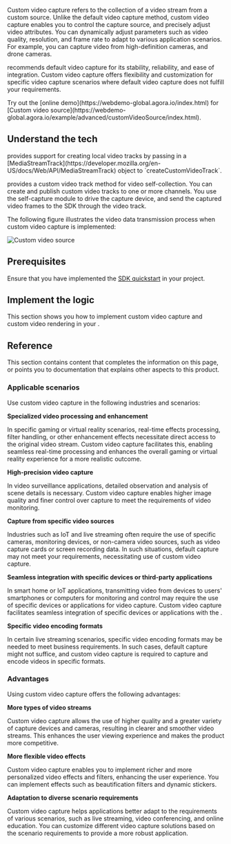 
Custom video capture refers to the collection of a video stream from a custom source. Unlike the default video capture method, custom video capture enables you to control the capture source, and precisely adjust video attributes. You can dynamically adjust parameters such as video quality, resolution, and frame rate to adapt to various application scenarios. For example, you can capture video from high-definition cameras, and drone cameras.

<Vg k="COMPANY"/> recommends default video capture for its stability, reliability, and ease of integration. Custom video capture offers flexibility and customization for specific video capture scenarios where default video capture does not fulfill your requirements.

<PlatformWrapper platform="web">
Try out the [online demo](https://webdemo-global.agora.io/index.html) for [Custom video source](https://webdemo-global.agora.io/example/advanced/customVideoSource/index.html).
</PlatformWrapper>

<PlatformWrapper platform = "[web, windows, ios, macos, android]">

## Understand the tech

<PlatformWrapper platform="web">
<Vg k= "VSDK"/> provides support for creating local video tracks by passing in a [MediaStreamTrack](https://developer.mozilla.org/en-US/docs/Web/API/MediaStreamTrack) object to `createCustomVideoTrack`.
</PlatformWrapper>

<PlatformWrapper notAllowed="web">

<Vpd k="SDK" /> provides a custom video track method for video self-collection. You can create and publish custom video tracks to one or more channels. You use the self-capture module to drive the capture device, and send the captured video frames to the SDK through the video track.

The following figure illustrates the video data transmission process when custom video capture is implemented:

![Custom video source](/images/video-sdk/publish-custom-tracks-in-a-channel.svg)

</PlatformWrapper>

## Prerequisites

Ensure that you have implemented the [SDK quickstart](../../video-calling/get-started/get-started-sdk) in your project.

## Implement the logic

<PlatformWrapper notAllowed="web">
This section shows you how to implement custom video capture and custom video rendering in your <Vpl k="CLIENT" />.

</PlatformWrapper>

<ProjectImplement/>

## Reference

This section contains content that completes the information on this page, or points you to documentation that explains other aspects to this product.

<PlatformWrapper notAllowed="web">

### Applicable scenarios

Use custom video capture in the following industries and scenarios:

**Specialized video processing and enhancement**

In specific gaming or virtual reality scenarios, real-time effects processing, filter handling, or other enhancement effects necessitate direct access to the original video stream. Custom video capture facilitates this, enabling seamless real-time processing and enhances the overall gaming or virtual reality experience for a more realistic outcome.

**High-precision video capture**

In video surveillance applications, detailed observation and analysis of scene details is necessary. Custom video capture enables higher image quality and finer control over capture to meet the requirements of video monitoring.

**Capture from specific video sources**

Industries such as IoT and live streaming often require the use of specific cameras, monitoring devices, or non-camera video sources, such as video capture cards or screen recording data. In such situations, default <Vg k= "VSDK"/> capture may not meet your requirements, necessitating use of custom video capture.

**Seamless integration with specific devices or third-party applications**

In smart home or IoT applications, transmitting video from devices to users' smartphones or computers for monitoring and control may require the use of specific devices or applications for video capture. Custom video capture facilitates seamless integration of specific devices or applications with the <Vg k="VSDK"/>.

**Specific video encoding formats**

In certain live streaming scenarios, specific video encoding formats may be needed to meet business requirements. In such cases, <Vg k="VSDK"/> default capture might not suffice, and custom video capture is required to capture and encode videos in specific formats.

### Advantages

Using custom video capture offers the following advantages:

**More types of video streams**

Custom video capture allows the use of higher quality and a greater variety of capture devices and cameras, resulting in clearer and smoother video streams. This enhances the user viewing experience and makes the product more competitive.

**More flexible video effects**

Custom video capture enables you to implement richer and more personalized video effects and filters, enhancing the user experience. You can implement effects such as beautification filters and dynamic stickers.

**Adaptation to diverse scenario requirements**

Custom video capture helps applications better adapt to the requirements of various scenarios, such as live streaming, video conferencing, and online education. You can customize different video capture solutions based on the scenario requirements to provide a more robust application.
</PlatformWrapper>

<Reference/>
</PlatformWrapper>

<PlatformWrapper notAllowed="[web, windows, ios, macos, android]">
<NotAvailable />
</PlatformWrapper>
